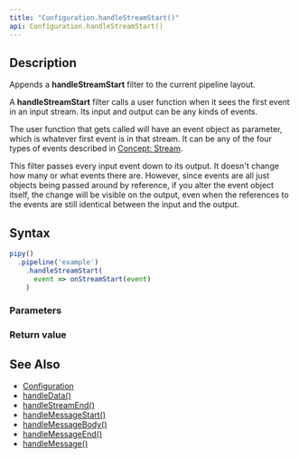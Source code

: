 ```yaml
---
title: "Configuration.handleStreamStart()"
api: Configuration.handleStreamStart()
---
```


## Description

Appends a **handleStreamStart** filter to the current pipeline layout.

A **handleStreamStart** filter calls a user function when it sees the first event in an input stream. Its input and output can be any kinds of events.

<FilterDiagram
  name="handleStreamStart"
  input="Event"
  output="Event"
/>

The user function that gets called will have an event object as parameter, which is whatever first event is in that stream. It can be any of the four types of events described in [Concept: Stream](/intro/concepts/#stream).

This filter passes every input event down to its output. It doesn't change how many or what events there are. However, since events are all just objects being passed around by reference, if you alter the event object itself, the change will be visible on the output, even when the references to the events are still identical between the input and the output.

## Syntax

``` js
pipy()
  .pipeline('example')
    .handleStreamStart(
      event => onStreamStart(event)
    )
```

### Parameters

<Parameters/>

### Return value

<ReturnValue/>

## See Also

* [Configuration](/reference/api/Configuration)
* [handleData()](/reference/api/Configuration/handleData)
* [handleStreamEnd()](/reference/api/Configuration/handleStreamEnd)
* [handleMessageStart()](/reference/api/Configuration/handleMessageStart)
* [handleMessageBody()](/reference/api/Configuration/handleMessageBody)
* [handleMessageEnd()](/reference/api/Configuration/handleMessageEnd)
* [handleMessage()](/reference/api/Configuration/handleMessage)
